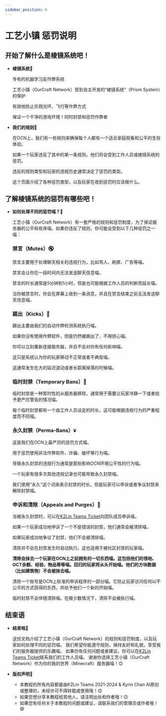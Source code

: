 ```yaml
---
sidebar_position: 6
---
```


# 工艺小镇 惩罚说明

## 开始了解什么是棱镜系统吧！

- **棱镜系统**🌈

    专有的机器学习反作弊系统

    工艺小镇（OurCraft Network）受到自主开发的“棱镜系统”（Prism System）的保护

    有效地防止杀戮光环、飞行等作弊方式

    保证一个干净的游戏环境！同时封禁和惩罚作弊者

- **我们的规则**📜

    在OCN上，我们有一些规则来确保每个人都有一个适合家庭观看和公平的生存体验。

    如果一个玩家违反了其中的某一条规则，他们将会受到工作人员或棱镜系统的惩罚。

    违反的规则类型和玩家的违规历史通常决定了惩罚的类型。

    这个页面介绍了各种惩罚类型，以及玩家在收到惩罚时应该做什么。

## 了解棱镜系统的惩罚有哪些吧！

- **如何处理不同的惩罚喵？**👮

    工艺小镇（OurCraft Network）有一套严格的规则和惩罚制度，为了保证服务器的公平和有序喵。如果你违反了规则，你可能会受到以下几种惩罚之一喵：

    ### **禁言（Mutes）**🔇

    禁言主要用于处理聊天相关的违规行为，比如骂人、刷屏、广告等喵。
        
    禁言会让你在一段时间内无法发送聊天信息喵。
        
    禁言的时长通常是5分钟到1小时，但是也可能根据工作人员的判断而延长喵。
    
    当你被禁言时，你会在屏幕上收到一条消息，并且在禁言结束之前无法发送聊天信息喵。

    ### **踢出（Kicks）**👢

    踢出主要由我们的自动作弊检测系统执行喵。
        
    如果你没有使用作弊软件，但是仍然被踢出了，不用担心喵。
    
    你可以立刻重新连接服务器，并且不会对你有任何影响喵。
    
    这只是系统认为你的玩家移动不正常或者不典型喵。
    
    这通常发生在大的延迟波动或者长距离掉落的时候喵。

    ### **临时封禁（Temporary Bans）**🚫

    临时封禁是一种暂时性的从服务器移除，通常用于需要让玩家冷静一下或者给予更严厉警告的情况喵。
        
    每个临时封禁都有一个由工作人员设定的时长，这可能根据违规行为的严重程度而不同喵。

    ### **永久封禁（Perma-Bans）**💀

    这是我们在OCN上最严厉的惩罚方式喵。
    
    用于惩罚使用非法作弊软件、诈骗、破坏等行为喵。
    
    导致永久封禁的违规行为通常是那些影响OCN环境公平性的行为喵。
    
    一个玩家有很多次其他违规记录也可能导致永久封禁喵。
    
    我们使用“永久”这个词来表示封禁的时长，但是玩家可以申诉或者争议封禁来解除封禁喵。

    ### **申诉和清除（Appeals and Purges）**🙏

    当被永久封禁时，可以在[K2Lin Teams Ticket](https://k2l.in/tk)向团队成员申诉喵。
    
    如果一个玩家成功地申诉了一个不是错误的封禁，他们通常会被清除喵。
    
    如果玩家成功地争议了封禁，他们不会被清除喵。
    
    清除并不会在封禁发生时自动执行。这也适用于被社区封禁的玩家喵。

    **清除会抹去一个玩家在OCN上之前拥有的一切东西喵。这包括他们的领地、OCT余额、经验、物品等等喵。回归的玩家将从头开始喵。他们的方块数据（比如建筑物）不会被抹去喵。**

    清除一个账号是OCN上标准的申诉程序的一部分喵。它防止玩家访问任何以不公平的方式获得的东西，并给予他们一个新的开始喵。
    
    临时封禁不会伴随清除喵。在极少数情况下，清除不会被执行喵。

## 结束语

- **结束啦**👋

    这份文档介绍了工艺小镇（OurCraft Network）的规则和惩罚制度，以及玩家如何处理不同的惩罚喵。
    我们希望你能遵守规则，保持友好和礼貌，享受我们的服务器提供的乐趣喵。
    如果你有任何问题或者建议，你可以在[K2Lin Teams Ticket](https://k2l.in/tk)联系我们的工作人员喵。
    谢谢你选择工艺小镇（OurCraft Network）作为你的我的世界（Minecraft）服务器喵！😊

- **版权声明**📝

    - 本教程的所有内容都是由K2Lin Teams 2021-2024 & Kyrin Chan AI原创或整理的，未经许可不得转载或使用哦！😊
    - 如果您想分享本教程给其他人，请注明出处和作者哦！😉
    - 如果您有任何关于本教程的问题或建议，请联系我们的管理员或作者哦！😄